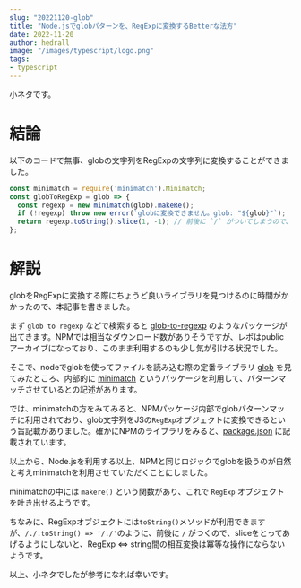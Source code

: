 ```yaml
---
slug: "20221120-glob"
title: "Node.jsでglobパターンを、RegExpに変換するBetterな法方"
date: 2022-11-20
author: hedrall
image: "/images/typescript/logo.png"
tags:
- typescript
---
```


小ネタです。

# 結論

以下のコードで無事、globの文字列をRegExpの文字列に変換することができました。

```typescript
const minimatch = require('minimatch').Minimatch;
const globToRegExp = glob => {
  const regexp = new minimatch(glob).makeRe();
  if (!regexp) throw new error(`globに変換できません。glob: "${glob}"`);
  return regexp.toString().slice(1, -1); // 前後に `/` がついてしまうので、sliceする
};
```

# 解説

globをRegExpに変換する際にちょうど良いライブラリを見つけるのに時間がかかったので、本記事を書きました。

まず `glob to regexp` などで検索すると [glob-to-regexp](https://github.com/fitzgen/glob-to-regexp) のようなパッケージが出てきます。NPMでは相当なダウンロード数がありそうですが、レポはpublicアーカイブになっており、このまま利用するのも少し気が引ける状況でした。

そこで、nodeでglobを使ってファイルを読み込む際の定番ライブラリ [glob](https://github.com/isaacs/node-glob) を見てみたところ、内部的に [minimatch](https://github.com/isaacs/minimatch) というパッケージを利用して、パターンマッチさせているとの記述があります。

では、minimatchの方をみてみると、NPMパッケージ内部でglobパターンマッチに利用されており、glob文字列をJSの`RegExp`オブジェクトに変換できるという旨記載がありました。確かにNPMのライブラリをみると、[package.json](https://github.com/npm/cli/blob/dc8e6bdd1d9e3416846c4f0624705cb42a7fb067/package.json#L90) に記載されています。

以上から、Node.jsを利用する以上、NPMと同じロジックでglobを扱うのが自然と考えminimatchを利用させていただくことにしました。

minimatchの中には `makere()` という関数があり、これで `RegExp` オブジェクトを吐き出せるようです。

ちなみに、RegExpオブジェクトには`toString()`メソッドが利用できますが、`/./.toString() => '/./'`のように、前後に `/` がつくので、sliceをとってあげるようにしないと、RegExp <=> string間の相互変換は冪等な操作にならないようです。

以上、小ネタでしたが参考になれば幸いです。

